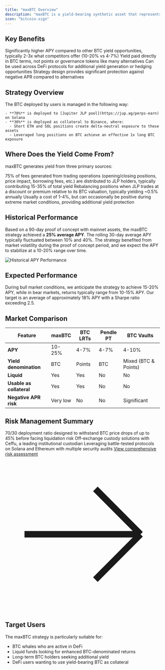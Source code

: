 ```yaml
---
title: "maxBTC Overview"
description: "maxBTC is a yield-bearing synthetic asset that represents an effective 1x long BTC position while generating attractive yields through a carefully managed strategy"
icon: "bitcoin-sign"
---
```



## Key Benefits

<CardGroup cols={2} className="mb-6">
  <Card title="Higher APY" icon="arrow-trend-up">
    Significantly higher APY compared to other BTC yield opportunities, typically 2-3x what competitors offer (10-20% vs 4-7%)
  </Card>
  <Card title="Native BTC Yield" icon="bitcoin-sign">
    Yield paid directly in BTC terms, not points or governance tokens like many alternatives
  </Card>
  <Card title="DeFi Composability" icon="puzzle-piece">
    Can be used across DeFi protocols for additional yield generation or hedging opportunities
  </Card>
  <Card title="Minimized Risk" icon="shield-halved">
    Strategy design provides significant protection against negative APR compared to alternatives
  </Card>
</CardGroup>

## Strategy Overview

<Card title="How it Works" className="w-full">
  <div>
    The BTC deployed by users is managed in the following way:
    
    - **70%** is deployed to [Jupiter JLP pool](https://jup.ag/perps-earn) on Solana
    - **30%** is deployed as collateral to Binance, where:
      - Short ETH and SOL positions create delta-neutral exposure to these assets
      - Leveraged long positions on BTC achieve an effective 1x long BTC exposure
  </div>
</Card>

## Where Does the Yield Come From?

maxBTC generates yield from three primary sources:

<CardGroup cols={3}>
  <Card title="JLP Pool Fees" icon="coins">
    75% of fees generated from trading operations (opening/closing positions, price impact, borrowing fees, etc.) are distributed to JLP holders, typically contributing 15-35% of total yield
  </Card>
  <Card title="Rebalancing Arbitrage" icon="scale-balanced">
    Rebalancing positions when JLP trades at a discount or premium relative to its BTC valuation, typically yielding ~0.5% annually
  </Card>
  <Card title="Funding Rate Management" icon="chart-line">
    Usually a cost of 1-4%, but can occasionally be positive during extreme market conditions, providing additional yield protection
  </Card>
</CardGroup>

## Historical Performance

Based on a 90-day proof of concept with mainnet assets, the maxBTC strategy achieved a **25% average APY**. The rolling 30-day average APY typically fluctuated between 10% and 40%. The strategy benefited from market volatility during the proof of concept period, and we expect the APY to stabilize at a 10-20% range over time.

<Frame className="w-full">
  <img src="/images/historical-performance.png" alt="Historical APY Performance" />
</Frame>

## Expected Performance

During bull market conditions, we anticipate the strategy to achieve 15-20% APY, while in bear markets, returns typically range from 10-15% APY. Our target is an average of approximately 18% APY with a Sharpe ratio exceeding 2.5.

## Market Comparison

<div className="overflow-x-auto">
  <table className="w-full mt-4">
    <thead>
      <tr>
        <th>Feature</th>
        <th>maxBTC</th>
        <th>BTC LRTs</th>
        <th>Pendle PT</th>
        <th>BTC Vaults</th>
      </tr>
    </thead>
    <tbody>
      <tr>
        <td><strong>APY</strong></td>
        <td>10-25%</td>
        <td>4-7%</td>
        <td>4-7%</td>
        <td>4-10%</td>
      </tr>
      <tr>
        <td><strong>Yield denomination</strong></td>
        <td>BTC</td>
        <td>Points</td>
        <td>BTC</td>
        <td>Mixed (BTC & Points)</td>
      </tr>
      <tr>
        <td><strong>Liquid</strong></td>
        <td>Yes</td>
        <td>Yes</td>
        <td>No</td>
        <td>No</td>
      </tr>
      <tr>
        <td><strong>Usable as collateral</strong></td>
        <td>Yes</td>
        <td>Yes</td>
        <td>No</td>
        <td>No</td>
      </tr>
      <tr>
        <td><strong>Negative APR risk</strong></td>
        <td>Very low</td>
        <td>No</td>
        <td>No</td>
        <td>Significant</td>
      </tr>
    </tbody>
  </table>
</div>

## Risk Management Summary

<CardGroup cols={3} className="mb-4">
  <Card title="Liquidation Protection" icon="shield">
    70/30 deployment ratio designed to withstand BTC price drops of up to 45% before facing liquidation risk
  </Card>
  <Card title="Exchange Risk Mitigation" icon="vault">
    Off-exchange custody solutions with Ceffu, a leading institutional custodian
  </Card>
  <Card title="Smart Contract Risk" icon="code-branch">
    Leveraging battle-tested protocols on Solana and Ethereum with multiple security audits
  </Card>
</CardGroup>

<Card className="text-center p-4 mb-6">
  <a href="/private_deposits/risks" className="text-blue-500 hover:underline font-medium flex items-center justify-center">
    <span className="mr-2">View comprehensive risk assessment</span>
    <svg className="w-4 h-4" fill="none" stroke="currentColor" viewBox="0 0 24 24" xmlns="http://www.w3.org/2000/svg">
      <path strokeLinecap="round" strokeLinejoin="round" strokeWidth={2} d="M14 5l7 7m0 0l-7 7m7-7H3" />
    </svg>
  </a>
</Card>

## Target Users

The maxBTC strategy is particularly suitable for:
- BTC whales who are active in DeFi
- Liquid funds looking for enhanced BTC-denominated returns 
- Long-term BTC holders seeking additional yield
- DeFi users wanting to use yield-bearing BTC as collateral 